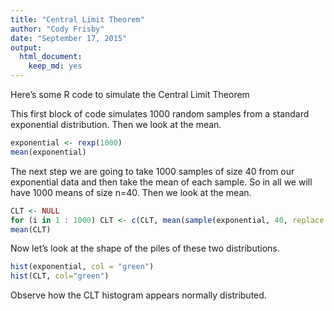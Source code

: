 ```yaml
---
title: "Central Limit Theorem"
author: "Cody Frisby"
date: "September 17, 2015"
output: 
  html_document: 
    keep_md: yes
---
```

Here's some R code to simulate the Central Limit Theorem

This first block of code simulates 1000 random samples from a standard exponential
distribution.  Then we look at the mean.
```r
exponential <- rexp(1000)
mean(exponential)
```
The next step we are going to take 1000 samples of size 40 from our exponential data
and then take the mean of each sample.  So in all we will have 1000 means 
of size n=40.  Then we look at the mean.
```r
CLT <- NULL
for (i in 1 : 1000) CLT <- c(CLT, mean(sample(exponential, 40, replace = TRUE)))
mean(CLT)
```

Now let's look at the shape of the piles of these two distributions.

```r
hist(exponential, col = "green")
hist(CLT, col="green")
```

Observe how the CLT histogram appears normally distributed.